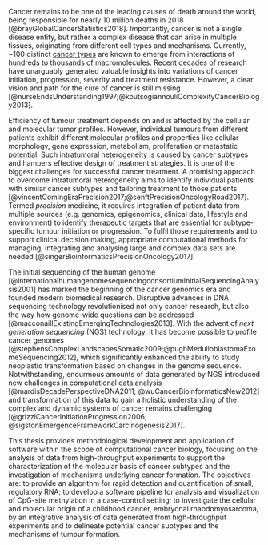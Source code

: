 Cancer remains to be one of the leading causes of death around the world, being responsible for nearly 10 million deaths in 2018 [@brayGlobalCancerStatistics2018]. Importantly, cancer is not a single disease entity, but rather a complex disease that can arise in multiple tissues, originating from different cell types and mechanisms. Currently, ~100 distinct [cancer types](https://www.cancer.gov/types) are known to emerge from interactions of hundreds to thousands of macromolecules. Recent decades of research have unarguably generated valuable insights into variations of cancer initiation, progression, severity and treatment resistance. However, a clear vision and path for the cure of cancer is still missing [@nurseEndsUnderstanding1997;@koutsogiannouliComplexityCancerBiology2013]. 

Efficiency of tumour treatment depends on and is affected by the cellular and molecular tumor profiles. However, individual tumours from different patients exhibit different molecular profiles and properties like cellular morphology, gene expression, metabolism, proliferation or metastatic potential. Such intratumoral heterogeneity is caused by cancer subtypes and hampers effective design of treatment strategies. It is one of the biggest challenges for successful cancer treatment. A promising approach to overcome intratumoral heterogeneity aims to identify individual patients with similar cancer subtypes and tailoring treatment to those patients [@vincentComingEraPrecision2017;@senftPrecisionOncologyRoad2017]. Termed *precision* medicine, it requires integration of patient data from multiple sources (e.g. genomics, epigenomics, clinical data, lifestyle and environment) to identify therapeutic targets that are essential for subtype-specific tumour initiation or progression. To fulfil those requirements and to support clinical decision making, appropriate computational methods for managing, integrating and analysing large and complex data sets are needed [@singerBioinformaticsPrecisionOncology2017].

The initial sequencing of the human genome [@internationalhumangenomesequencingconsortiumInitialSequencingAnalysis2001] has marked the beginning of the cancer genomics era and founded modern biomedical research. Disruptive advances in DNA sequencing technology revolutionised not only cancer research, but also the way how genome-wide questions can be addressed [@macconaillExistingEmergingTechnologies2013]. With the advent of *next generation sequencing* (NGS) technology, it has become possible to profile cancer genomes [@stephensComplexLandscapesSomatic2009;@pughMedulloblastomaExomeSequencing2012], which significantly enhanced the ability to study neoplastic transformation based on changes in the genome sequence. Notwithstanding, enourmous amounts of data generated by NGS introduced new challenges in computational data analysis [@mardisDecadePerspectiveDNA2011; @wuCancerBioinformaticsNew2012] and transformation of this data to gain a holistic understanding of the complex and dynamic systems of cancer remains challenging [@grizziCancerInitiationProgression2006; @sigstonEmergenceFrameworkCarcinogenesis2017].

This thesis provides methodological development and application of software within the scope of computational cancer biology, focusing on the analysis of data from high-throughput experiments to support the characterization of the molecular basis of cancer subtypes and the investigation of mechanisms underlying cancer formation. The objectives are: to provide an algorithm for rapid detection and quantification of small, regulatory RNA; to develop a software pipeline for analysis and visualization of CpG-site methylation in a case-control setting; to investigate the cellular and molecular origin of a childhood cancer, embryonal rhabdomyosarcoma, by an integrative analysis of data generated from high-throughput experiments and to delineate potential cancer subtypes and the mechanisms of tumour formation.
